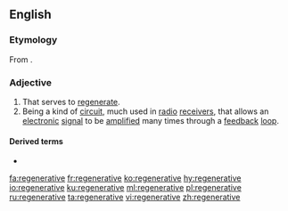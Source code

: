 ==English==

===Etymology===
From {{etyl|frm|en}} {{m|frm|régénératif}}.

===Adjective===
{{en-adj}}

# That serves to [[regenerate]].
# Being a kind of [[circuit]], much used in [[radio]] [[receiver]]s, that allows an [[electronic]] [[signal]] to be [[amplify|amplified]] many times through a [[feedback]] [[loop]].

====Derived terms====
* {{l|en|superregenerative}}

[[fa:regenerative]]
[[fr:regenerative]]
[[ko:regenerative]]
[[hy:regenerative]]
[[io:regenerative]]
[[ku:regenerative]]
[[ml:regenerative]]
[[pl:regenerative]]
[[ru:regenerative]]
[[ta:regenerative]]
[[vi:regenerative]]
[[zh:regenerative]]